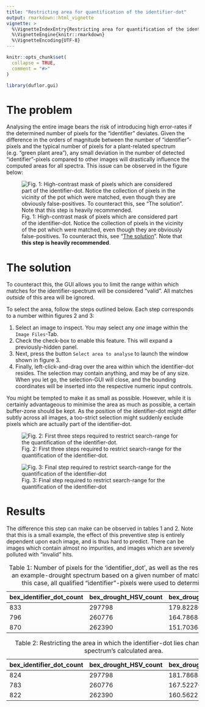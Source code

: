 ---
title: "Restricting area for quantification of the identifier-dot"
output: rmarkdown::html_vignette
vignette: >
  %\VignetteIndexEntry{Restricting area for quantification of the identifier-dot}
  %\VignetteEngine{knitr::rmarkdown}
  %\VignetteEncoding{UTF-8}
---

```{r, include = FALSE}
knitr::opts_chunk$set(
  collapse = TRUE,
  comment = "#>"
)
```

```{r setup}
library(duflor.gui)
```

# The problem

Analysing the entire image bears the risk of introducing high error-rates if the determined number of pixels for the "identifier" deviates. Given the difference in the orders of magnitude between the number of "identifier"-pixels and the typical number of pixels for a plant-related spectrum (e.g. "green plant area"), any small deviation in the number of detected "identifier"-pixels compared to other images will drastically influence the computed areas for all spectra. This issue can be observed in the figure below:

![Fig. 1: High-contrast mask of pixels which are considered part of the identifier-dot. Notice the collection of pixels in the vicinity of the pot which were matched, even though they are obviously false-positives. To counteract this, see "[The solution]". Note that **this step is heavily recommended**.](../man/figures/inspect_green_mask_extreme.PNG)

# The solution

To counteract this, the GUI allows you to limit the range within which matches for the identifier-spectrum will be considered "valid". All matches *outside* of this area will be ignored.

To select the area, follow the steps outlined below. Each step corresponds to a number within figures 2 and 3:

1.  Select an image to inspect. You may select any *one* image within the `Image Files`-Tab.
2.  Check the check-box to enable this feature. This will expand a previously-hidden panel.
3.  Next, press the button `Select area to analyse` to launch the window shown in figure 3.
4.  Finally, left-click-and-drag over the area within which the identifier-dot resides. The selection may contain anything, and may be of any size. When you let go, the selection-GUI will close, and the bounding coordinates will be inserted into the respective numeric input controls.

You might be tempted to make it as small as possible. However, while it is certainly advantageous to minimise the area as much as possible, a certain buffer-zone should be kept. As the position of the identifier-dot might differ subtly across all images, a too-strict selection might suddenly exclude pixels which are actually part of the identifier-dot.

![Fig. 2: First three steps required to restrict search-range for the quantification of the identifier-dot.](../man/figures/limit_identifier_workflow_steps.png)

![Fig. 3: Final step required to restrict search-range for the quantification of the identifier-dot](../man/figures/selecting_area_of_identifier_dot.png)

# Results

The difference this step can make can be observed in tables 1 and 2. Note that this is a small example, the effect of this preventive step is entirely dependent upon each image, and is thus hard to predict. There can be images which contain almost no impurities, and images which are severely polluted with "invalid" hits.

| bex_identifier_dot_count | bex_drought_HSV_count | bex_drought_HSV_area |
|--------------------------|-----------------------|----------------------|
| 833                      | 297798                | 179.8228019207683    |
| 796                      | 260776                | 164.7868442211055    |
| 870                      | 262390                | 151.7036436781609    |

: Table 1: Number of pixels for the 'identifier_dot', as well as the resulting area for an example-drought spectrum based on a given number of matched pixels. In this case, all qualified "identifier"-pixels were used to determine areas.

| bex_identifier_dot_count | bex_drought_HSV_count | bex_drought_HSV_area |
|--------------------------|-----------------------|----------------------|
| 824                      | 297798                | 181.7868859223301    |
| 783                      | 260776                | 167.5227688378033    |
| 822                      | 262390                | 160.5622506082725    |

: Table 2: Restricting the area in which the identifier-dot lies changes a given spectrum's calculated area.
